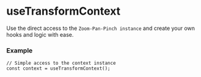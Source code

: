 
<Meta title="Hooks/useTransformContext" />

# useTransformContext

Use the direct access to the `Zoom-Pan-Pinch instance` and create your own hooks
and logic with ease.

### Example

```tsx
// Simple access to the context instance
const context = useTransformContext();
```
